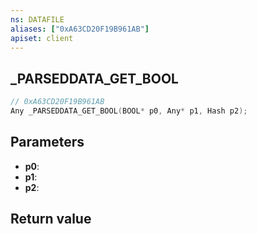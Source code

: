 ```yaml
---
ns: DATAFILE
aliases: ["0xA63CD20F19B961AB"]
apiset: client
---
```

## _PARSEDDATA_GET_BOOL

```c
// 0xA63CD20F19B961AB
Any _PARSEDDATA_GET_BOOL(BOOL* p0, Any* p1, Hash p2);
```


## Parameters
* **p0**:
* **p1**:
* **p2**:

## Return value
